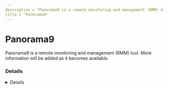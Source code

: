 ```yaml
---
description = "Panorama9 is a remote monitoring and management (RMM) tool. More information will be added as it becomes available."
title = "Panorama9"
---
```




# Panorama9

Panorama9 is a remote monitoring and management (RMM) tool. More information will be added as it becomes available.

### Details
<Details author={""}
         category={""}
         created={""}
         website={""}
         lastModified={"2-9-2024"}
         privileges={""}
         free={ false }
         verification={ false }
/>

#### Installation Paths
<Card code={ ["p9agent*.exe"] }/>





### Forensic Artifacts




#### Network Artifacts
<EuiSpacer size="xl"/>
<NetworkArtifactsTable data={ [{"Description": "Known remote domains", "Domains": ["trusted.panorama9.com", "changes.panorama9.com", "panorama9.com"], "Ports": []}] }/>




### Detections
- Detects potential network activity of Panorama9 RMM tool
  - [Sigma Rule](https://github.com/magicsword-io/LOLRMM/blob/main/detections/sigma/panorama9_network_sigma.yml)
- Detects potential processes activity of Panorama9 RMM tool
  - [Sigma Rule](https://github.com/magicsword-io/LOLRMM/blob/main/detections/sigma/panorama9_processes_sigma.yml)

### References
- [https://support.panorama9.com/en/articles/1859605-what-ports-and-hosts-does-the-p9-agent-communicate-with](https://support.panorama9.com/en/articles/1859605-what-ports-and-hosts-does-the-p9-agent-communicate-with)

